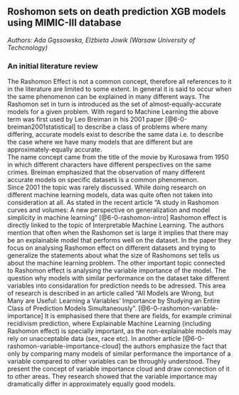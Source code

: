 
## Roshomon sets on death prediction XGB models using MIMIC-III database
*Authors: Ada Gąssowska, Elżbieta Jowik (Warsaw University of Techcnology)*

### An initial literature review
The Rashomon Effect is not a common concept, therefore all references to it in the literature are limited to some extent. In general it is said to occur when the same phenomenon can be explained in many different ways. The Rashomon set in turn is introduced as the set of almost-equally-accurate models for a given problem. With regard to Machine Learning the above term was first used by Leo Breiman in his 2001 paper [@6-0-breiman2001statistical] to describe a class of problems where many differing, accurate models exist to describe the same data i.e. to describe the case where we have many models that are different but are approximately-equally accurate.  
The name concept came from the title of the movie by Kurosawa from 1950 in which different characters have different perspectives on the same crimes. Breiman emphasized that the observation of many different accurate models on specific datasets is a common phenomenon.  
Since 2001 the topic was rarely discussed. While doing research on different machine learning models, data was quite often not taken into consideration at all. As stated in the recent article "A study in Rashomon curves and volumes: A new perspective on generalization and model simplicity in machine learning" [@6-0-rashomon-intro] Rashomon effect is directly linked to the topic of Interpretable Machine Learning. The authors mention that often when the Rashomon set is large it implies that there may be an explainable model that performs well on the dataset. In the paper they focus on analysing Rashomon effect on different datasets and trying to generalize the statements about what the size of Rashomons set tells us about the  machine learning problem. 
The other important topic connected to Rashomon effect is analysing the variable importance of the model. The question why models with similar performance on the dataset take different variables into considaration for prediction needs to be adressed. This area of research is described in an article called "All Models are Wrong, but Many are Useful: Learning a Variables' Importance by Studying an Entire Class of Prediction Models Simultaneously". [@6-0-rashomon-variable-importance] It is emphasised there that there are fields, for example criminal recidivism prediction, where Explainable Machine Learning (including Rashomon effect) is specially important, as the non-explainable models may rely on unacceptable data (sex, race etc). In another article [@6-0-rashomon-variable-importance-cloud] the authors emphasize the fact that only by comparing many models of similar performance the importance of a variable compared to other variables can be throughly understood. They present the concept of variable importance cloud and draw connection of it to other areas. They research showed that the variable importance may dramatically differ in approximately equally good models. 
